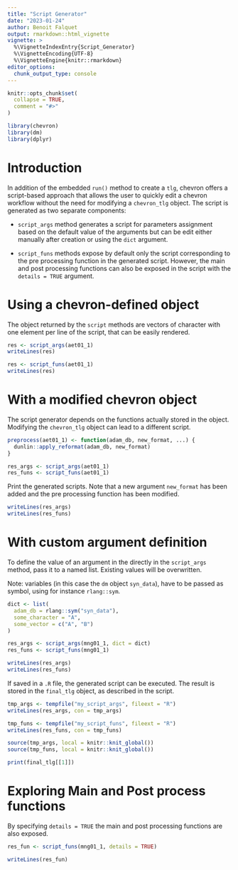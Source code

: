 ```yaml
---
title: "Script Generator"
date: "2023-01-24"
author: Benoit Falquet
output: rmarkdown::html_vignette
vignette: >
  %\VignetteIndexEntry{Script_Generator}
  %\VignetteEncoding{UTF-8}
  %\VignetteEngine{knitr::rmarkdown}
editor_options:
  chunk_output_type: console
---
```


```r
knitr::opts_chunk$set(
  collapse = TRUE,
  comment = "#>"
)

library(chevron)
library(dm)
library(dplyr)
```

# Introduction

In addition of the embedded `run()` method to create a `tlg`, chevron offers a script-based approach that allows the user to quickly edit a chevron workflow without the need for modifying a `chevron_tlg` object. The script is generated as two separate components:

- `script_args` method generates a script for parameters assignment based on the default value of the arguments but can be edit either manually after creation or using the `dict` argument. 

- `script_funs` methods expose by default only the script corresponding to the pre processing function in the generated script. However, the main and post processing functions can also be exposed in the script with the `details = TRUE` argument.


# Using a chevron-defined object
The object returned by the `script` methods are vectors of character with one element per line of the script, that can be easily rendered.
```r
res <- script_args(aet01_1)
writeLines(res)
```


```r
res <- script_funs(aet01_1)
writeLines(res)
```


# With a modified chevron object

The script generator depends on the functions actually stored in the object. Modifying the `chevron_tlg` object can lead to a different script.
```r
preprocess(aet01_1) <- function(adam_db, new_format, ...) {
  dunlin::apply_reformat(adam_db, new_format)
}

res_args <- script_args(aet01_1)
res_funs <- script_funs(aet01_1)
```

Print the generated scripts. Note that a new argument `new_format` has been added and the pre processing function has been modified.

```r
writeLines(res_args)
writeLines(res_funs)
```

# With custom argument definition

To define the value of an argument in the directly in the `script_args` method, pass it to a named list. Existing values will be overwritten.

Note: variables (in this case the `dm` object `syn_data`), have to be passed as symbol, using for instance `rlang::sym`.

```r
dict <- list(
  adam_db = rlang::sym("syn_data"),
  some_character = "A",
  some_vector = c("A", "B")
)

res_args <- script_args(mng01_1, dict = dict)
res_funs <- script_funs(mng01_1)
```

```r
writeLines(res_args)
writeLines(res_funs)
```

If saved in a `.R` file, the generated script can be executed. The result is stored in the `final_tlg` object, as described in the script.
```r
tmp_args <- tempfile("my_script_args", fileext = "R")
writeLines(res_args, con = tmp_args)

tmp_funs <- tempfile("my_script_funs", fileext = "R")
writeLines(res_funs, con = tmp_funs)

source(tmp_args, local = knitr::knit_global())
source(tmp_funs, local = knitr::knit_global())

print(final_tlg[[1]])
```

# Exploring Main and Post process functions

By specifying `details = TRUE` the main and post processing functions are also exposed.

```r
res_fun <- script_funs(mng01_1, details = TRUE)
```

```r
writeLines(res_fun)
```
